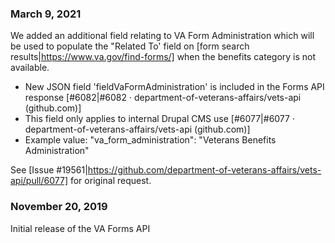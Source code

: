 ### March 9, 2021

We added an additional field relating to VA Form Administration which will be used to populate the "Related To' field on [form search results|https://www.va.gov/find-forms/] when the benefits category is not available. 

* New JSON field 'fieldVaFormAdministration' is included in the Forms API response [#6082|#6082 · department-of-veterans-affairs/vets-api (github.com)]
* This field only applies to internal Drupal CMS use [#6077|#6077 · department-of-veterans-affairs/vets-api (github.com)]
* Example value: "va_form_administration": "Veterans Benefits Administration"

See [Issue #19561|https://github.com/department-of-veterans-affairs/vets-api/pull/6077] for original request. 

### November 20, 2019
Initial release of the VA Forms API
